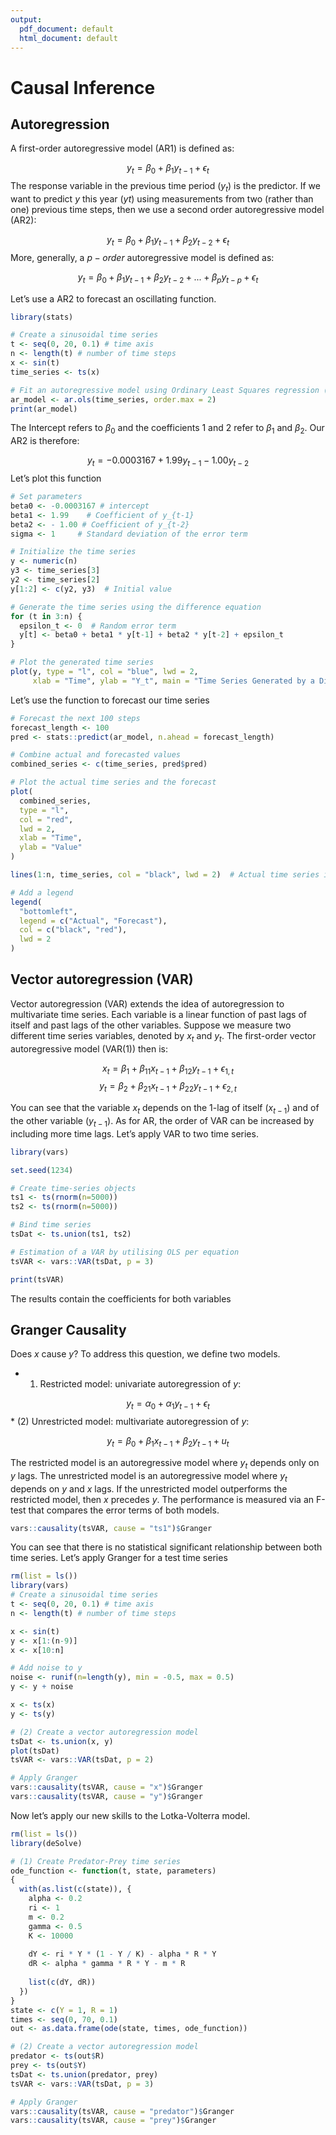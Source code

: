 ```yaml
---
output:
  pdf_document: default
  html_document: default
---
```

# Causal Inference

## Autoregression

A first-order autoregressive model (AR1) is defined as:

$$ y_t = \beta_0 + \beta_1y_{t-1} + \epsilon_t$$
The response variable in the previous time period ($y_t$) is the predictor. If we want to predict $y$ this year ($yt$) using measurements from two (rather than one) previous time steps, then we use a second order autoregressive model (AR2):

$$ y_t = \beta_0 + \beta_1y_{t-1} + \beta_2y_{t-2}+ \epsilon_t$$
More, generally, a $p-order$ autoregressive model is defined as:

$$ y_t = \beta_0 + \beta_1y_{t-1} + \beta_2y_{t-2}+...+ \beta_py_{t-p} + \epsilon_t$$

Let's use a AR2 to forecast an oscillating function.

```r
library(stats)

# Create a sinusoidal time series
t <- seq(0, 20, 0.1) # time axis
n <- length(t) # number of time steps
x <- sin(t)
time_series <- ts(x)

# Fit an autoregressive model using Ordinary Least Squares regression (OLS)
ar_model <- ar.ols(time_series, order.max = 2)
print(ar_model)
```

The Intercept refers to $\beta_0$ and the coefficients 1 and 2 refer to $\beta_1$ and $\beta_2$. Our AR2 is therefore:

$$ y_t = -0.0003167 + 1.99y_{t-1} - 1.00y_{t-2} $$
Let's plot this function

```r
# Set parameters
beta0 <- -0.0003167 # intercept
beta1 <- 1.99    # Coefficient of y_{t-1}
beta2 <- - 1.00 # Coefficient of y_{t-2}
sigma <- 1     # Standard deviation of the error term

# Initialize the time series
y <- numeric(n)
y3 <- time_series[3]
y2 <- time_series[2]
y[1:2] <- c(y2, y3)  # Initial value

# Generate the time series using the difference equation
for (t in 3:n) {
  epsilon_t <- 0  # Random error term
  y[t] <- beta0 + beta1 * y[t-1] + beta2 * y[t-2] + epsilon_t
}

# Plot the generated time series
plot(y, type = "l", col = "blue", lwd = 2, 
     xlab = "Time", ylab = "Y_t", main = "Time Series Generated by a Difference Equation")

```

Let's use the function to forecast our time series

```r
# Forecast the next 100 steps
forecast_length <- 100
pred <- stats::predict(ar_model, n.ahead = forecast_length)

# Combine actual and forecasted values
combined_series <- c(time_series, pred$pred)

# Plot the actual time series and the forecast
plot(
  combined_series,
  type = "l",
  col = "red",
  lwd = 2,
  xlab = "Time",
  ylab = "Value"
)

lines(1:n, time_series, col = "black", lwd = 2)  # Actual time series in black

# Add a legend
legend(
  "bottomleft",
  legend = c("Actual", "Forecast"),
  col = c("black", "red"),
  lwd = 2
)

```

## Vector autoregression (VAR)

Vector autoregression (VAR) extends the idea of autoregression to multivariate time series. Each variable is a linear function of past lags of itself and past lags of the other variables. Suppose we measure two different time series variables, denoted by $x_{t}$ and $y_{t}$. The first-order vector autoregressive model (VAR(1)) then is:

$$ x_{t} = \beta_{1} + \beta_{11}  x_{t-1} +  \beta_{12}  y_{t-1} + \epsilon_{1,t} $$
$$ y_{t} = \beta_{2} + \beta_{21}  x_{t-1} +  \beta_{22}  y_{t-1} + \epsilon_{2,t} $$

You can see that the variable $x_t$ depends on the 1-lag of itself ($x_{t-1}$) and of the other variable ($y_{t-1}$). As for AR, the order of VAR can be increased by including more time lags. Let's apply VAR to two time series. 

```r
library(vars)

set.seed(1234)

# Create time-series objects
ts1 <- ts(rnorm(n=5000))
ts2 <- ts(rnorm(n=5000))

# Bind time series
tsDat <- ts.union(ts1, ts2)

# Estimation of a VAR by utilising OLS per equation
tsVAR <- vars::VAR(tsDat, p = 3)

print(tsVAR)
```
The results contain the coefficients for both variables 

## Granger Causality
Does $x$ cause $y$? To address this question, we define two models. 

* (1) Restricted model: univariate autoregression of $y$: 

$$ y_{t} = \alpha_{0} + \alpha_{1}  y_{t-1} + \epsilon_{t} $$
* (2) Unrestricted model: multivariate autoregression of $y$:

$$ y_{t} = \beta_{0} + \beta_{1}  x_{t-1} +  \beta_{2}  y_{t-1} + u_{t} $$

The restricted model is an autoregressive model where $y_t$ depends only on $y$ lags. The unrestricted model is an autoregressive model where $y_t$ depends on $y$ and $x$ lags. If the unrestricted model outperforms the restricted model, then $x$ precedes $y$. The performance is measured via an F-test that compares the error terms of both models. 

```r

vars::causality(tsVAR, cause = "ts1")$Granger

```
You can see that there is no statistical significant relationship between both time series. Let's apply Granger for a test time series


```r

rm(list = ls())
library(vars)
# Create a sinusoidal time series
t <- seq(0, 20, 0.1) # time axis
n <- length(t) # number of time steps

x <- sin(t)
y <- x[1:(n-9)]
x <- x[10:n]

# Add noise to y
noise <- runif(n=length(y), min = -0.5, max = 0.5)
y <- y + noise

x <- ts(x)
y <- ts(y)

# (2) Create a vector autoregression model
tsDat <- ts.union(x, y)
plot(tsDat)
tsVAR <- vars::VAR(tsDat, p = 2)

# Apply Granger 
vars::causality(tsVAR, cause = "x")$Granger
vars::causality(tsVAR, cause = "y")$Granger

```


Now let's apply our new skills to the Lotka-Volterra model.

```r

rm(list = ls())
library(deSolve)

# (1) Create Predator-Prey time series
ode_function <- function(t, state, parameters)
{
  with(as.list(c(state)), {
    alpha <- 0.2
    ri <- 1
    m <- 0.2
    gamma <- 0.5
    K <- 10000
    
    dY <- ri * Y * (1 - Y / K) - alpha * R * Y
    dR <- alpha * gamma * R * Y - m * R
    
    list(c(dY, dR))
  })
}
state <- c(Y = 1, R = 1)
times <- seq(0, 70, 0.1)
out <- as.data.frame(ode(state, times, ode_function))

# (2) Create a vector autoregression model
predator <- ts(out$R)
prey <- ts(out$Y)
tsDat <- ts.union(predator, prey)
tsVAR <- vars::VAR(tsDat, p = 3)

# Apply Granger 
vars::causality(tsVAR, cause = "predator")$Granger
vars::causality(tsVAR, cause = "prey")$Granger

```

